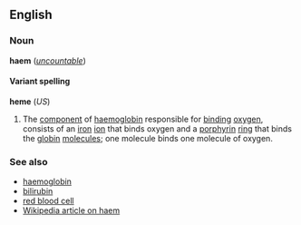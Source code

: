 <!-- If you edit this page, please also edit "heme" to keep the two pages in synch. -->


==English==
===Noun===
'''haem''' (''[[uncountable]]'')

====Variant spelling====
'''heme''' (''US'')

#The [[component]] of [[haemoglobin]] responsible for [[bind]]ing [[oxygen]], consists of an [[iron]] [[ion]] that binds oxygen and a [[porphyrin]] [[ring]] that binds the [[globin]] [[molecule]]s; one molecule binds one molecule of oxygen.

===See also===
*[[haemoglobin]]
*[[bilirubin]]
*[[red blood cell]]
*[[w:Haem|Wikipedia article on haem]]


<!-- If you edit this page, please also edit "heme" to keep the two pages in synch. -->